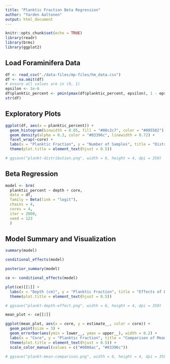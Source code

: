 ```yaml
---
title: "Planktic Fraction Beta Regression"
author: "Yarden Aaltonen"
output: html_document
---
```


```r
knitr::opts_chunk$set(echo = TRUE)
library(readr)
library(brms)
library(ggplot2)
```

## Load Foraminifera Data
```r
df <- read_csv("./data-files/mp-files/hm_data.csv")
df <- na.omit(df)
# ensure all values are in (0, 1)
epsilon <- 1e-6
df$planktic_percent <- pmin(pmax(df$planktic_percent, epsilon), 1 - epsilon)
str(df)
```

## Exploratory Plots
```r
ggplot(df, aes(x = planktic_percent)) +
  geom_histogram(binwidth = 0.05, fill = "#00c2c7", color = "#005582") +
  geom_density(alpha = 0.3, color = "#03396c", linewidth = 0.72) +
  facet_wrap(~core) +
  labs(x = "Planktic Fraction", y = "Number of Samples", title = "Distribution of Planktic Fraction by Core") +
  theme(plot.title = element_text(hjust = 0.5))

# ggsave("plankt-distribution.png", width = 6, height = 4, dpi = 350)
```

## Beta Regression
```r
model <- brm(
  planktic_percent ~ depth + core,
  data = df,
  family = Beta(link = "logit"),
  chains = 4,
  cores = 4,
  iter = 2000,
  seed = 123
  )
```

## Model Summary and Visualization
```r
summary(model)
```

```r
conditional_effects(model)
```

```r
posterior_summary(model)
```

```r
ce <- conditional_effects(model)

plot(ce)[[1]] +
  labs(x = "Depth (cm)", y = "Planktic Fraction", title = "Effects of Depth within Core on Planktic Fraction") +
  theme(plot.title = element_text(hjust = 0.5))

# ggsave("plankt-depth-effect.png", width = 6, height = 4, dpi = 350)
```

```r
mean_plot <- ce[[2]]

ggplot(mean_plot, aes(x = core, y = estimate__, color = core)) +
  geom_point(size = 3) +
  geom_errorbar(aes(ymin = lower__, ymax = upper__), width = 0.2) +
  labs(x = "Core", y = "Planktic Fraction", title = "Comparison of Mean Planktic Fraction between Cores") +
  theme(plot.title = element_text(hjust = 0.5)) +
  scale_color_manual(values = c("#0086ac", "#03396c"))

# ggsave("plankt-mean-comparison.png", width = 6, height = 4, dpi = 350)
  
```


